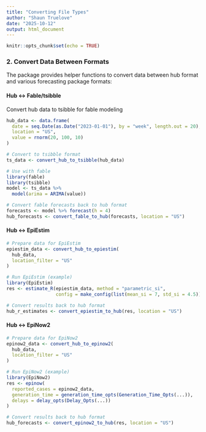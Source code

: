 ```yaml
---
title: "Converting File Types"
author: "Shaun Truelove"
date: "2025-10-12"
output: html_document
---
```


```r
knitr::opts_chunk$set(echo = TRUE)
```



### 2. Convert Data Between Formats

The package provides helper functions to convert data between hub format and various forecasting package formats:

#### Hub ↔ Fable/tsibble

Convert hub data to tsibble for fable modeling

```r
hub_data <- data.frame(
  date = seq.Date(as.Date("2023-01-01"), by = "week", length.out = 20),
  location = "US",
  value = rnorm(20, 100, 10)
)

# Convert to tsibble format
ts_data <- convert_hub_to_tsibble(hub_data)

# Use with fable
library(fable)
library(tsibble)
model <- ts_data %>% 
  model(arima = ARIMA(value))

# Convert fable forecasts back to hub format
forecasts <- model %>% forecast(h = 4)
hub_forecasts <- convert_fable_to_hub(forecasts, location = "US")
```

#### Hub ↔ EpiEstim

```r
# Prepare data for EpiEstim
epiestim_data <- convert_hub_to_epiestim(
  hub_data, 
  location_filter = "US"
)

# Run EpiEstim (example)
library(EpiEstim)
res <- estimate_R(epiestim_data, method = "parametric_si",
                  config = make_config(list(mean_si = 7, std_si = 4.5)))

# Convert results back to hub format
hub_r_estimates <- convert_epiestim_to_hub(res, location = "US")
```

#### Hub ↔ EpiNow2

```r
# Prepare data for EpiNow2
epinow2_data <- convert_hub_to_epinow2(
  hub_data,
  location_filter = "US"
)

# Run EpiNow2 (example)
library(EpiNow2)
res <- epinow(
  reported_cases = epinow2_data,
  generation_time = generation_time_opts(Generation_Time_Opts(...)),
  delays = delay_opts(Delay_Opts(...))
)

# Convert results back to hub format
hub_forecasts <- convert_epinow2_to_hub(res, location = "US")
```
